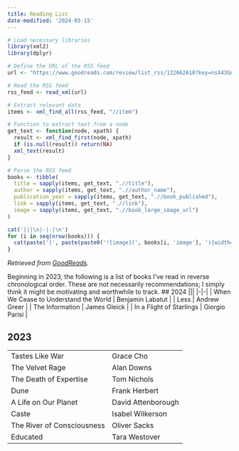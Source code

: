 ```yaml
---
title: Reading List
date-modified: '2024-05-15'
---
```



```r
# Load necessary libraries
library(xml2)
library(dplyr)

# Define the URL of the RSS feed
url <- "https://www.goodreads.com/review/list_rss/122662610?key=nsX43GnJ3fLp_yMJWXqdXk_FgbeJQw3eER6uwLRFluIEgixA&shelf=read"

# Read the RSS feed
rss_feed <- read_xml(url)

# Extract relevant data
items <- xml_find_all(rss_feed, "//item")

# Function to extract text from a node
get_text <- function(node, xpath) {
  result <- xml_find_first(node, xpath)
  if (is.null(result)) return(NA)
  xml_text(result)
}

# Parse the RSS feed
books <- tibble(
  title = sapply(items, get_text, ".//title"),
  author = sapply(items, get_text, ".//author_name"),
  publication_year = sapply(items, get_text, ".//book_published"),
  link = sapply(items, get_text, ".//link"),
  image = sapply(items, get_text, ".//book_large_image_url")
)

cat('|||\n|-|-|\n')
for (i in seq(nrow(books))) {
  cat(paste('|', paste(paste0('![image](', books[i, 'image'], '){width=1in}'), books[i, 'title'], sep=' | '), '|\n'))
}
```

_Retrieved from [GoodReads](https://www.goodreads.com/user/show/122662610-michael)._

Beginning in 2023, the following is a list of books I've read in reverse chronological order. These are not necessarily recommendations; I simply think it might be motivating and worthwhile to track.
## 2024
|||
|-|-|
| When We Cease to Understand the World | Benjamin Labatut |
| Less | Andrew Greer |
| The Information | James Gleick |
| In a Flight of Starlings | Giorgio Parisi |

## 2023

|                            |                    |
| -------------------------- | ------------------ |
| Tastes Like War            | Grace Cho          |
| The Velvet Rage | Alan Downs |
| The Death of Expertise     | Tom Nichols        |
| Dune                       | Frank Herbert      |
| A Life on Our Planet       | David Attenborough |
| Caste                      | Isabel Wilkerson   |
| The River of Consciousness | Oliver Sacks       |
| Educated                   | Tara Westover      |

